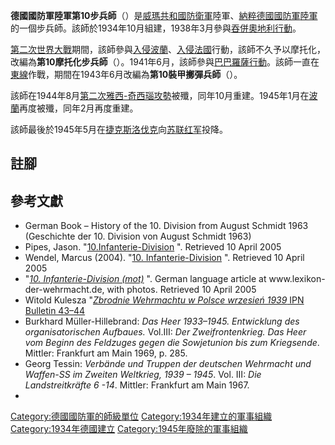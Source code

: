 {{Infobox military unit
| unit_name = 德國國防軍陸軍第10步兵師<br>德國國防軍陸軍第10摩托化步兵師<br>德國國防軍陸軍第10裝甲擲彈兵師
| image = 10th Infanterie-Division Logo.svg
| image_size = 100px
| caption = 
| dates = 1934年10月1日至1945年5月8日
| country = {{flag|Nazi Germany}}
| branch = [[納粹德國陸軍|陸軍]]
| type = [[步兵|步兵]]
| role = [[摩托化步兵|摩托化步兵]]
| size = [[师_(军队)|師]]
}}

'''德國國防軍陸軍第10步兵師'''（{{lang-de|'''10. Infanterie-Division'''}}）是[[威瑪共和國|威瑪共和國]][[國家防衛軍|防衛軍]]陸軍、[[納粹德國|納粹德國]][[德國國防軍|國防軍]][[納粹德國陸軍|陸軍]]的一個步兵師。該師於1934年10月組建{{cfn|Mitcham|y=2007}}，1938年3月參與[[德奧合併|吞併奧地利行動]]。

[[第二次世界大戰|第二次世界大戰]]期間，該師參與[[波蘭戰役|入侵波蘭]]、[[法國戰役|入侵法國]]行動，該師不久予以摩托化，改編為'''第10摩托化步兵師'''（{{lang-de|'''10. Infanterie-Division (mot.)'''}}）。1941年6月，該師參與[[巴巴羅薩行動|巴巴羅薩行動]]。該師一直在[[苏德战争|東線]]作戰，期間在1943年6月改編為'''第10裝甲擲彈兵師'''（{{lang-de|'''10. Panzergrenadier-Division'''}}）。

該師在1944年8月[[第二次雅西-奇西瑙攻勢|第二次雅西-奇西瑙攻勢]]被殲，同年10月重建。1945年1月在[[波蘭|波蘭]]再度被殲，同年2月再度重建。

該師最後於1945年5月在[[捷克斯洛伐克|捷克斯洛伐克]]向[[苏联红军|苏联红军]]投降。

== 註腳 ==
{{reflist}}

== 參考文獻 ==
* German Book – History of the 10. Division from August Schmidt 1963 (Geschichte der 10. Division von August Schmidt 1963)
* Pipes, Jason. "[http://www.feldgrau.com/InfDiv.php?ID=10 10.Infanterie-Division] {{WebCite|url=https://www.webcitation.org/6IPr7vNEe?url=http://www.feldgrau.com/InfDiv.php?ID=10 |date=20130727041254 |dateformat=iso }}". Retrieved 10 April 2005
* Wendel, Marcus (2004). "[http://www.axishistory.com/index.php?id=1370 10. Infanterie-Division] {{Wayback|url=http://www.axishistory.com/index.php?id=1370 |date=20200710231418 }}". Retrieved 10 April 2005
* "''[http://www.lexikon-der-wehrmacht.de/Gliederungen/Infanteriedivisionen/10ID-R.htm 10. Infanterie-Division (mot)] {{WebCite|url=https://www.webcitation.org/6IGXu0VrH?url=http://www.lexikon-der-wehrmacht.de/Gliederungen/Infanteriedivisionen/10ID-R.htm |date=20130721011920 |dateformat=iso }}''". German language article at www.lexikon-der-wehrmacht.de, with photos. Retrieved 10 April 2005
* Witold Kulesza "[https://web.archive.org/web/20050224183929/http://www.ipn.gov.pl/biuletyn8-9_43-44.pdf ''Zbrodnie Wehrmachtu w Polsce wrzesień 1939''  IPN Bulletin 43–44]
*Burkhard Müller-Hillebrand: ''Das Heer 1933–1945. Entwicklung des organisatorischen Aufbaues.''  Vol.III: ''Der Zweifrontenkrieg. Das Heer vom Beginn des Feldzuges gegen die Sowjetunion bis zum Kriegsende''. Mittler: Frankfurt am Main 1969, p. 285.
* Georg Tessin: ''Verbände und Truppen der deutschen Wehrmacht und Waffen-SS im Zweiten Weltkrieg, 1939 – 1945''. Vol. III: ''Die Landstreitkräfte 6 -14''. Mittler: Frankfurt am Main 1967.
* {{Cite book|last=Mitcham |first=Samuel W., Jr.|author-link=Samuel W. Mitcham|title=German Order of Battle, Volume One: 1st – 290th Infantry Divisions in WWII|year=2007|publisher=Stackpole Books|location=PA; United States of America|isbn=978-0-8117-3416-5|ref={{sfnRef|Mitcham|y=2007}}}}

{{德國國防軍陸軍的步兵師}}
[[Category:德國國防軍的師級單位|Category:德國國防軍的師級單位]]
[[Category:1934年建立的軍事組織|Category:1934年建立的軍事組織]]
[[Category:1934年德國建立|Category:1934年德國建立]]
[[Category:1945年廢除的軍事組織|Category:1945年廢除的軍事組織]]
